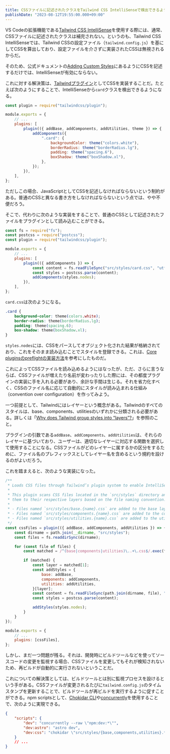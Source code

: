```yaml
---
title: CSSファイルに記述されたクラスをTailwind CSS IntelliSenseで検出できるようにする
publishDate: "2023-08-12T19:55:00.000+09:00"
---
```


VS Codeの拡張機能である[Tailwind CSS IntelliSense](https://marketplace.visualstudio.com/items?itemName=bradlc.vscode-tailwindcss)を使用する際には、通常、CSSファイルに記述されたクラスは補完されない。というのも、Tailwind CSS IntelliSenseでは、Tailwind CSSの設定ファイル（`tailwind.config.js`）を基にしてCSSを算出しており、設定ファイルを介さずに実装されたCSSは無視されるからだ。

そのため、公式ドキュメントの[Adding Custom Styles](https://tailwindcss.com/docs/adding-custom-styles#using-css-and-layer)にあるようにCSSを記述するだけでは、IntelliSenseが有効にならない。

これに対する解決策は、[Tailwindプラグイン](https://tailwindcss.com/docs/plugins)としてCSSを実装することだ。たとえば次のようにすることで、IntelliSenseから`card`クラスを検出できるようになる。

```js
const plugin = require("tailwindcss/plugin");

module.exports = {
	// ...
	plugins: [
		plugin(({ addBase, addComponents, addUtilities, theme }) => {
			addComponents({
				".card": {
					backgroundColor: theme("colors.white"),
					borderRadius: theme("borderRadius.lg"),
					padding: theme("spacing.6"),
					boxShadow: theme("boxShadow.xl"),
				},
			});
		}),
	],
};
```

ただしこの場合、JavaScriptとしてCSSを記述しなければならないという制約がある。普通のCSSと異なる書き方をしなければならないという点では、やや不便だろう。

そこで、代わりに次のような実装をすることで、普通のCSSとして記述されたファイルをプラグインとして読み込むことができる。

```js
const fs = require("fs");
const postcss = require("postcss");
const plugin = require("tailwindcss/plugin");

module.exports = {
	// ...
	plugins: [
		plugin(({ addComponents }) => {
			const content = fs.readFileSync("src/styles/card.css", "utf8");
			const styles = postcss.parse(content);
			addComponents(styles.nodes);
		}),
	],
};
```

`card.css`は次のようになる。

```css
.card {
	background-color: theme(colors.white);
	border-radius: theme(borderRadius.lg);
	padding: theme(spacing.6);
	box-shadow: theme(boxShadow.xl);
}
```

`styles.nodes`には、CSSをパースしてオブジェクト化された結果が格納されており、これをそのまま読み込むことでスタイルを登録できる。これは、[Core pluginsのpreflightの実装方法](https://github.com/tailwindlabs/tailwindcss/blob/4c34b2ed34a162750df581af460121322132e88d/src/corePlugins.js#L499-L505)を参考にしたものだ。

これによってCSSファイルを読み込めるようにはなったが、ただ、さらに言うならば、CSSファイルが増えたり名前が変わったりした際には、その都度プラグインの実装に手を入れる必要があり、余計な手間は生じる。それを省力化すべく、CSSのファイル名に応じて自動的にスタイルが読み込まれる仕組み（convention over configuration）を作ってみよう。

一つ前提として、Tailwindにはレイヤーという概念がある。Tailwindのすべてのスタイルは、base、components、utilitiesのいずれかに分類される必要がある。詳しくは「[Why does Tailwind group styles into “layers”?](https://tailwindcss.com/docs/adding-custom-styles#using-css-and-layer)」を参照のこと。

プラグインの引数である`addBase`、`addComponents`、`addUtilities`は、それらのレイヤーに基づいており、ユーザーは、適切なレイヤーに対応する関数を選択して使用することになる。CSSファイルがどのレイヤーに属するかの区分をするために、ファイル名のプレフィックスとしてレイヤー名を含めるという規約を設けるのがよいだろう。

これを踏まえると、次のような実装になった。

```js
/**
 * Loads CSS files through Tailwind’s plugin system to enable IntelliSense support.
 *
 * This plugin scans CSS files located in the `src/styles` directory and appends
 * them to their respective layers based on the file naming convention:
 *
 * - Files named `src/styles/base.{name}.css` are added to the base layer.
 * - Files named `src/styles/components.{name}.css` are added to the components layer.
 * - Files named `src/styles/utilities.{name}.css` are added to the utilities layer.
 */
const cssFiles = plugin(({ addBase, addComponents, addUtilities }) => {
	const dirname = path.join(__dirname, "src/styles");
	const files = fs.readdirSync(dirname);

	for (const file of files) {
		const matched = /^(base|components|utilities)\..+\.css$/.exec(file);

		if (matched) {
			const layer = matched[1];
			const addStyles = {
				base: addBase,
				components: addComponents,
				utilities: addUtilities,
			}[layer];
			const content = fs.readFileSync(path.join(dirname, file), "utf8");
			const styles = postcss.parse(content);

			addStyles(styles.nodes);
		}
	}
});

module.exports = {
	// ...
	plugins: [cssFiles],
};
```

しかし、まだ一つ問題が残る。それは、開発時にビルドツールなどを使ってソースコードの変更を監視する場合、CSSファイルを変更してもそれが検知されないため、再ビルドが自動的に実行されないということだ。

これについての解決策としては、ビルドツールとは別に監視プロセスを設けるという手がある。CSSファイルが変更されるたびに`tailwind.config.js`のタイムスタンプを更新することで、ビルドツールが再ビルドを実行するように促すことができる。npm scriptsとして、[Chokidar CLI](https://github.com/open-cli-tools/chokidar-cli)や[concurrently](https://github.com/open-cli-tools/concurrently)を使用することで、次のように実現できる。

```json
{
	"scripts": {
		"dev": "concurrently --raw \"npm:dev:*\"",
		"dev:astro": "astro dev",
		"dev:css": "chokidar \"src/styles/{base,components,utilities}.*.css\" -c \"touch tailwind.config.cjs\" -d 0 --silent"
	}
	// ...
}
```
